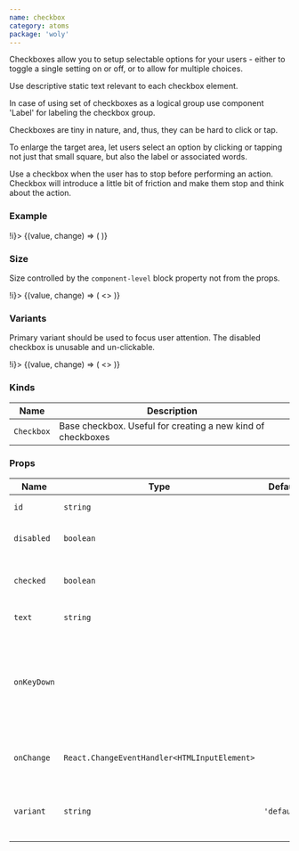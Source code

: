 ```yaml
---
name: checkbox
category: atoms
package: 'woly'
---
```



Checkboxes allow you to setup selectable options for your users - either to toggle a single setting on or off, or to allow for multiple choices.

Use descriptive static text relevant to each checkbox element.

In case of using set of checkboxes as a logical group use component 'Label' for labeling the checkbox group.

Checkboxes are tiny in nature, and, thus, they can be hard to click or tap.

To enlarge the target area, let users select an option by clicking or tapping not just that small square, but also the label or associated words.

Use a checkbox when the user has to stop before performing an action. Checkbox will introduce a little bit of friction and make them stop and think about the action.

### Example

<Playground>
  <State initial={false} change={(i) => !i}>
    {(value, change) => (
      <Checkbox checked={value} id="simple" onChange={change} text="Simple" variant="primary" />
    )}
  </State>
</Playground>

### Size

Size controlled by the `component-level` block property not from the props.

<Playground>
  <State initial={false} change={(i) => !i}>
    {(value, change) => (
      <>
        <block.S>
          <Checkbox checked={value} id="small" onChange={change} text="Small" variant="primary" />
        </block.S>
        <block.M>
          <Checkbox checked={value} id="medium" onChange={change} text="Medium" variant="primary" />
        </block.M>
        <block.L>
          <Checkbox checked={value} id="large" onChange={change} text="Large" variant="primary" />
        </block.L>
        <block.XL>
          <Checkbox
            checked={value}
            id="extra"
            onChange={change}
            text="Extra large"
            variant="primary"
          />
        </block.XL>
        <block.H>
          <Checkbox checked={value} id="huge" onChange={change} text="Huge" variant="primary" />
        </block.H>
      </>
    )}
  </State>
</Playground>

### Variants

Primary variant should be used to focus user attention. The disabled checkbox is unusable and un-clickable.

<Playground size="S">
  <State initial={false} change={(i) => !i}>
    {(value, change) => (
      <>
        <Checkbox checked id="primary" text="Primary" variant="primary" />
        <Checkbox checked disabled id="disabled" text="Disabled" variant="primary" />
      </>
    )}
  </State>
</Playground>

### Kinds

| Name       | Description                                                 |
| ---------- | ----------------------------------------------------------- |
| `Checkbox` | Base checkbox. Useful for creating a new kind of checkboxes |

### Props

| Name        | Type                                         | Default     | Description                                                                  |
| ----------- | -------------------------------------------- | ----------- | ---------------------------------------------------------------------------- |
| `id`        | `string`                                     |             | HTML id attribute                                                            |
| `disabled`  | `boolean`                                    |             | HTML disabled attribute                                                      |
| `checked`   | `boolean`                                    |             | Whether checkbox is checked or not                                           |
| `text`      | `string`                                     |             | Text component                                                               |
| `onKeyDown` |                                              |             | The onKeydown event occurs when the user is pressing a key (on the keyboard) |
| `onChange`  | `React.ChangeEventHandler<HTMLInputElement>` |             | Callback when checkbox is clicked                                            |
| `variant`   | `string`                                     | `'default'` | Variant prop to style Checkbox component                                     |
